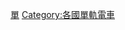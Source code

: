 {{Commons category|Monorails in India}}

[[Category:印度城市轨道交通|單]]
[[Category:各國單軌電車|Category:各國單軌電車]]